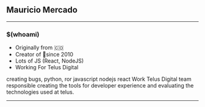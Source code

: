 

## Mauricio Mercado

---

### $(whoami)

<div>
  <ul>
    <Appear>
      <li>Originally from 🇨🇴</li>
      <li>Creator of 🐞since 2010</li>
      <li>Lots of JS (React, NodeJS)</li>
      <li>Working For Telus Digital</li>
    </Appear>
  </ul>
</div>

<Notes>
creating bugs, python, ror
javascript nodejs react
Work Telus Digital team responsible creating the tools for
developer experience and evaluating the technologies used at telus.
</Notes>

---
<Horizontal>
  <SocialFollow />
</Horizontal>
